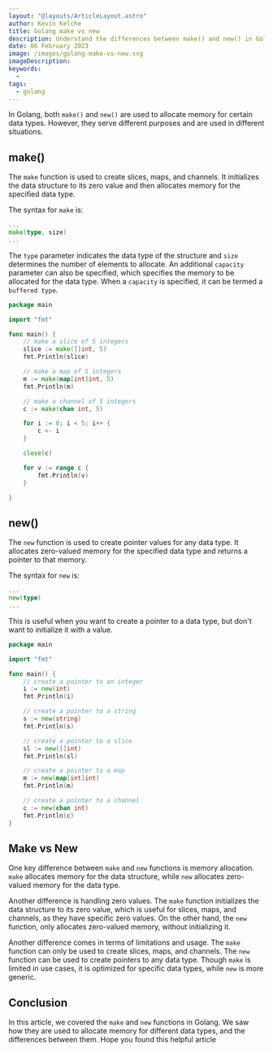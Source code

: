 ```yaml
---
layout: "@layouts/ArticleLayout.astro"
author: Kevin Kelche
title: Golang make vs new
description: Understand the differences between make() and new() in Golang and learn when to use each function for efficient and effective memory allocation and data structure creation.
date: 06 February 2023
image: /images/golang-make-vs-new.svg
imageDescription:
keywords:
  -
tags:
  - golang
---
```


In Golang, both `make()` and `new()` are used to allocate memory for certain data types. However, they serve different purposes and are used in different situations.

## make()

The `make` function is used to create slices, maps, and channels. It initializes the data structure to its zero value and then allocates memory for the specified data type.

The syntax for `make` is:

```go
...
make(type, size)
...
```

The `type` parameter indicates the data type of the structure and `size` determines the number of elements to allocate. An additional `capacity` parameter can also be specified, which specifies the memory to be allocated for the data type. When a `capacity` is specified, it can be termed a `buffered type`.

```go
package main

import "fmt"

func main() {
    // make a slice of 5 integers
    slice := make([]int, 5)
    fmt.Println(slice)

    // make a map of 5 integers
    m := make(map[int]int, 5)
    fmt.Println(m)

    // make a channel of 5 integers
    c := make(chan int, 5)

    for i := 0; i < 5; i++ {
        c <- i
    }

    close(c)

    for v := range c {
        fmt.Println(v)
    }

}
```

## new()

The `new` function is used to create pointer values for any data type. It allocates zero-valued memory for the specified data type and returns a pointer to that memory.

The syntax for `new` is:

```go
...
new(type)
...
```

This is useful when you want to create a pointer to a data type, but don't want to initialize it with a value.

```go
package main

import "fmt"

func main() {
    // create a pointer to an integer
    i := new(int)
    fmt.Println(i)

    // create a pointer to a string
    s := new(string)
    fmt.Println(s)

    // create a pointer to a slice
    sl := new([]int)
    fmt.Println(sl)

    // create a pointer to a map
    m := new(map[int]int)
    fmt.Println(m)

    // create a pointer to a channel
    c := new(chan int)
    fmt.Println(c)
}
```

## Make vs New

One key difference between `make` and `new` functions is memory allocation. `make` allocates memory for the data structure, while `new` allocates zero-valued memory for the data type.

Another difference is handling zero values. The `make` function initializes the data structure to its zero value, which is useful for slices, maps, and channels, as they have specific zero values. On the other hand, the `new` function, only allocates zero-valued memory, without initializing it.

Another difference comes in terms of limitations and usage. The `make` function can only be used to create slices, maps, and channels. The `new` function can be used to create pointers to any data type. Though `make` is limited in use cases, it is optimized for specific data types, while `new` is more generic.

## Conclusion

In this article, we covered the `make` and `new` functions in Golang. We saw how they are used to allocate memory for different data types, and the differences between them. Hope you found this helpful article
